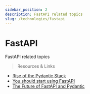 ```yaml
---
sidebar_position: 2
description: FastAPI related topics
slug: /technologies/fastapi
---
```


# FastAPI


<SubHeading color="#25c2a0">FastAPI related topics</SubHeading>

<DocCardList />

> Resources & Links

- [Rise of the Pydantic Stack](https://python.plainenglish.io/an-introduction-to-the-pydantic-stack-9e490d606c8d)
- [You should start using FastAPI](https://towardsdatascience.com/you-should-start-using-fastapi-now-7efb280fec02)
- [The Future of FastAPI and Pydantic](https://tiangolo.medium.com/the-future-of-fastapi-and-pydantic-is-bright-2d1785a603a9)&#x20;
